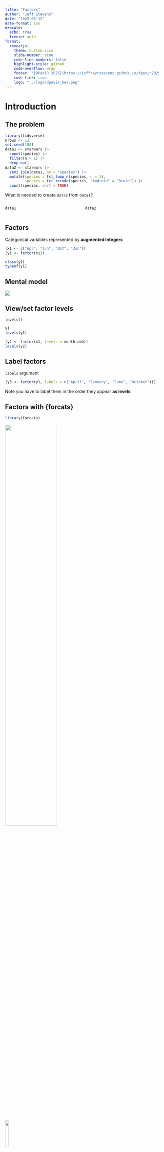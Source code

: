 ```yaml
---
title: "Factors"
author: "Jeff Stevens"
date: "2025-03-12"
date-format: iso
execute:
  echo: true
  freeze: auto
format:
  revealjs: 
    theme: custom.scss
    slide-number: true
    code-line-numbers: false
    highlight-style: github
    code-overflow: wrap
    footer: "[DPaViR 2025](https://jeffreyrstevens.github.io/dpavir2025)"
    code-link: true
    logo: "../logo/dpavir_hex.png"
---
```



# Introduction


## The problem

```r
library(tidyverse)
nrows <- 12
set.seed(100)
data1 <- starwars |> 
  count(species) |> 
  filter(n > 1) |> 
  drop_na()
data2 <- starwars |> 
  semi_join(data1, by = "species") |> 
  mutate(species = fct_lump_n(species, n = 3),
         species = fct_recode(species, "Android" = "Droid")) |> 
  count(species, sort = TRUE)
```

What is needed to create `data2` from `data1`?

:::: {.columns}

::: {.column width="50%"}

```r
data1
```
:::

::: {.column width="50%"}

```r
data2
```
:::

::::


<!-- ## Set-up -->

<!-- ```{r} -->
<!-- library(tidyverse) -->
<!-- # library(palmerpenguins) -->
<!-- ``` -->


## Factors

Categorical variables represented by **augmented integers**


```r
(x1 <- c("Apr", "Jun", "Oct", "Jan"))
(y1 <- factor(x1))
```

::: {.fragment}
```r
class(y1)
typeof(y1)
```
:::


## Mental model

![](../images/mentalmodel_factors.png){fig-align="center"}


## View/set factor levels

`levels()`

```r
y1
levels(y1)
```

::: {.fragment}
```r
(y2 <- factor(x1, levels = month.abb))
levels(y2)
```
:::

## Label factors

`labels` argument
```r
(y3 <- factor(y1, labels = c("April", "January", "June", "October")))
```

::: {.callout-note appearance="simple"}
Note you have to label them in the order they appear **as levels**.
:::


## Factors with {forcats}

```r
library(forcats)
```

![](../images/forcats-meme.jpg){fig-align="center" width="58%"}

![](../images/forcats_hex.png){.absolute width="15%" top="0%" left="90%"}


<!-- ::: {.aside} -->
<!-- Source: [Allison Horst](https://allisonhorst.com/r-packages-functions) -->
<!-- ::: -->


## Data set

::: {style="font-size:90%"}
```r
gss_cat
```
:::


<!-- ## Count factor level observations -->

<!-- :::: {.columns} -->

<!-- ::: {.column width="50%"} -->
<!-- ```{r} -->
<!-- gss_cat |> -->
<!--   count(marital) -->
<!-- ``` -->
<!-- ::: -->

<!-- ::: {.column width="50%"} -->
<!-- ```{r} -->
<!-- gss_cat |> -->
<!--   count(relig, sort = TRUE) -->
<!-- ``` -->
<!-- ::: -->

<!-- :::: -->


# Reordering factor levels

## Check level order

```r
y1
levels(y1)
```

::: {.callout-note appearance="simple"}
By default, level elements are sorted alphabetically.
:::

## Check level order with pipes

```r
marital <- gss_cat |>
  pull(marital)
marital |> levels()
```

::: {.callout-note appearance="simple"}
Here, order was determined already.
:::


## Reordering levels

Why reorder levels?

```r
gss_cat |> 
  ggplot(aes(y = marital)) +  
  geom_bar() +
  theme(axis.text.y = element_text(size = 17))
```


## Reordering levels

In reverse order of factor levels with `fct_rev()`

:::: {.columns}

::: {.column width="55%"}

```r
levels(marital)
marital |> fct_rev() |>
  levels()
```
:::

::: {.column width="45%"}

:::{.fragment}
```r
gss_cat |> 
  mutate(marital = fct_rev(marital)) |> 
  ggplot(aes(y = marital)) +  
  geom_bar() +
  theme(axis.text.y = element_text(size = 17))
```
:::
:::
::::


<!-- ## Reordering levels -->

<!-- In the order present in the data with `fct_inorder()` -->

<!-- :::: {.columns} -->

<!-- ::: {.column width="55%"} -->

<!-- ```{r} -->
<!-- head(marital, 10) -->
<!-- ``` -->

<!-- ::: {.fragment} -->
<!-- ```{r} -->
<!-- marital |> fct_inorder() |> -->
<!--   levels() -->
<!-- ``` -->
<!-- ::: -->
<!-- ::: -->

<!-- ::: {.column width="45%"} -->

<!-- :::{.fragment} -->
<!-- ```{r echo=FALSE} -->
<!-- gss_cat |>  -->
<!--   mutate(marital = fct_inorder(marital)) |>  -->
<!--   ggplot(aes(y = marital)) +   -->
<!--   geom_bar() + -->
<!--   theme(axis.text.y = element_text(size = 17)) -->
<!-- ``` -->
<!-- ::: -->
<!-- ::: -->
<!-- :::: -->

## Reordering levels

In the order based on number of observations of each level with `fct_infreq()`

:::: {.columns}

::: {.column width="55%"}

```r
gss_cat |>
  count(marital, sort = TRUE)
```

::: {.fragment}
```r
marital |> fct_infreq() |>
  levels()
```
:::
:::

::: {.column width="45%"}

:::{.fragment}
```r
gss_cat |> 
  mutate(marital = fct_infreq(marital)) |> 
  ggplot(aes(y = marital)) +  
  geom_bar() +
  theme(axis.text.y = element_text(size = 17))
```
:::
:::
::::


## Order factors by another variable

```r
(relig_summary <- gss_cat |>
    group_by(relig) |>
    summarise(
      tvhours = mean(tvhours, na.rm = TRUE),
      n = n()))
```


## Order factors by another variable 

```r
relig_summary |> ggplot(aes(x = tvhours, y = relig)) +
  geom_point() +
  theme(axis.text.y = element_text(size = 17))
```


## Order factors by another variable

`fct_reorder()`

```r
mutate(relig = fct_reorder(relig, tvhours))
```

```r
relig_summary |> mutate(relig = fct_reorder(relig, tvhours)) |>
  ggplot(aes(x = tvhours, y = relig)) +
  geom_point() +
  theme(axis.text.y = element_text(size = 17))
```


<!-- ## Order factors by another variable -->

<!-- `fct_reorder()` -->

<!-- ```{r} -->
<!-- ggplot(relig_summary, aes(x = tvhours, y = fct_reorder(relig, tvhours))) + -->
<!--   geom_point() -->
<!-- ``` -->


## Manually reorder factor levels 

`fct_relevel()`

```r
relig_summary |> ggplot(aes(x = tvhours, y = relig)) +
  geom_point() +
  theme(axis.text.y = element_text(size = 17))
```


## Manually reorder factor levels 

`fct_relevel()`

```r
relig_summary_releveled <- relig_summary |>
  mutate(relig = fct_relevel(relig, c("None", "Other"), after = 2))
levels(relig_summary_releveled$relig)
```


## Manually reorder factor levels 

`fct_relevel()`

```r
relig_summary_releveled |> ggplot(aes(x = tvhours, y = relig)) +
  geom_point() +
  theme(axis.text.y = element_text(size = 17))
```


# Recode factors

## Recode factor levels 

`fct_recode()`

```r
gss_cat |>
  count(partyid)
```


## Recode factor levels 

`fct_recode()`

::: {style="font-size:90%"}
```r
gss_cat |>
  mutate(partyid = fct_recode(partyid,
                              "Republican, strong"    = "Strong republican",
                              "Republican, weak"      = "Not str republican",
                              "Independent, near rep" = "Ind,near rep",
                              "Independent, near dem" = "Ind,near dem",
                              "Democrat, weak"        = "Not str democrat",
                              "Democrat, strong"      = "Strong democrat")) |>
  count(partyid)
```
:::


<!-- ## Recode factor levels  -->

<!-- `fct_recode()` -->

<!-- ::: {style="font-size:90%"} -->
<!-- ```{r} -->
<!-- gss_cat |> -->
<!--   mutate(partyid = fct_recode(partyid, -->
<!--                               "Independent, near rep" = "Ind,near rep", -->
<!--                               "Independent, near dem" = "Ind,near dem")) |> -->
<!--   count(partyid) -->
<!-- ``` -->
<!-- ::: -->


<!-- ## Aggregate multiple levels -->

<!-- ::: {style="font-size:90%"} -->
<!-- ```{r} -->
<!-- gss_cat |> -->
<!--   mutate(partyid = fct_recode(partyid, -->
<!--                               "Republican, strong"    = "Strong republican", -->
<!--                               "Republican, weak"      = "Not str republican", -->
<!--                               "Independent, near rep" = "Ind,near rep", -->
<!--                               "Independent, near dem" = "Ind,near dem", -->
<!--                               "Democrat, weak"        = "Not str democrat", -->
<!--                               "Democrat, strong"      = "Strong democrat", -->
<!--                               "Other"                 = "No answer", -->
<!--                               "Other"                 = "Don't know", -->
<!--                               "Other"                 = "Other party" -->
<!--   )) |> -->
<!--   count(partyid) -->
<!-- ``` -->
<!-- ::: -->


## Collapse multiple levels 

`fct_collapse()`

::: {style="font-size:90%"}
```r
gss_cat |>
  mutate(partyid = fct_collapse(partyid,
                                "other" = c("No answer", "Don't know", "Other party"),
                                "rep" = c("Strong republican", "Not str republican"),
                                "ind" = c("Ind,near rep", "Independent", "Ind,near dem"),
                                "dem" = c("Not str democrat", "Strong democrat"))) |>
  count(partyid)
```
:::


## Combine factor levels 

Based on number of groups: `fct_lump_n()`

:::: {.columns}

::: {.column width="45%"}

```r
gss_cat |>
  count(relig, sort = TRUE)
```
:::

::: {.column width="55%"}

:::{.fragment}
```r
gss_cat |>
  mutate(relig = fct_lump_n(relig, n = 5)) |>
  count(relig, sort = TRUE)
```
:::
:::

::::


## Combine factor levels 

Based on proportion of total: `fct_lump_prop()`
```r
gss_cat |>
  mutate(relig = fct_lump_prop(relig, prop = 0.1, 
                               other_level = "Something else")) |>
  count(relig, sort = TRUE)
```


## Combine factor levels 

Based on minimum number: `fct_lump_min()`

```r
gss_cat |>
  mutate(relig = fct_lump_min(relig, min = 200)) |>
  count(relig, sort = TRUE)
```


## Solving the problem

```r
library(tidyverse)
nrows <- 12
set.seed(100)
data1 <- starwars |> 
  count(species) |> 
  filter(n > 1) |> 
  drop_na()
```
## Solving the problem

What code generates `data2` from `data1`?

:::: {.columns}

::: {.column width="50%"}

```r
data1
```
:::

::: {.column width="50%"}

```r
data2
```
:::

::::


## Let's code!

[Factors](../code/22_factors.html){target="_blank"}
